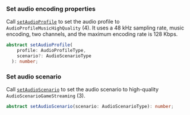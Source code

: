 <PlatformWrapper platform="react-native">

### Set audio encoding properties

Call [`setAudioProfile`](https://api-ref.agora.io/en/video-sdk/react-native/4.x/API/class_irtcengine.html#api_irtcengine_setaudioprofile) to set the audio profile to `AudioProfileMusicHighQuality` (4). It uses a 48 ​​kHz sampling rate, music encoding, two channels, and the maximum encoding rate is 128 Kbps.

```typescript
abstract setAudioProfile(
    profile: AudioProfileType,
    scenario?: AudioScenarioType
  ): number;
```

### Set audio scenario

Call [`setAudioScenario`](https://api-ref.agora.io/en/video-sdk/react-native/4.x/API/class_irtcengine.html#api_irtcengine_setaudioscenario) to set the audio scenario to high-quality `AudioScenarioGameStreaming` (3).

```typescript
abstract setAudioScenario(scenario: AudioScenarioType): number;
```

</PlatformWrapper>
